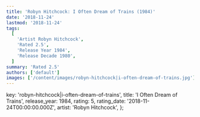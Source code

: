 ```yaml
---
title: 'Robyn Hitchcock: I Often Dream of Trains (1984)'
date: '2018-11-24'
lastmod: '2018-11-24'
tags:
  [
    'Artist Robyn Hitchcock',
    'Rated 2.5',
    'Release Year 1984',
    'Release Decade 1980',
  ]
summary: 'Rated 2.5'
authors: ['default']
images: ['/content/images/robyn-hitchcock|i-often-dream-of-trains.jpg']
---
```


  key: 'robyn-hitchcock|i-often-dream-of-trains',
  title: 'I Often Dream of Trains',
  release_year: 1984,
  rating: 5,
  rating_date: '2018-11-24T00:00:00.000Z',
  artist: 'Robyn Hitchcock',
};

<MusicRating data={data} />
